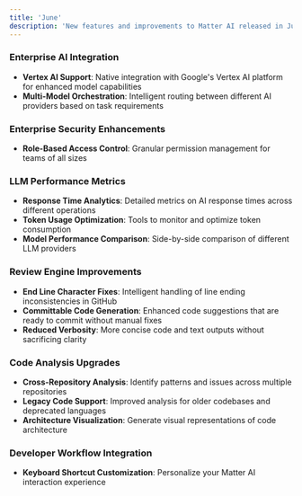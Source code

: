```yaml
---
title: 'June'
description: 'New features and improvements to Matter AI released in June 2025'
---
```


### Enterprise AI Integration

- **Vertex AI Support**: Native integration with Google's Vertex AI platform for enhanced model capabilities
- **Multi-Model Orchestration**: Intelligent routing between different AI providers based on task requirements

### Enterprise Security Enhancements

- **Role-Based Access Control**: Granular permission management for teams of all sizes

### LLM Performance Metrics

- **Response Time Analytics**: Detailed metrics on AI response times across different operations
- **Token Usage Optimization**: Tools to monitor and optimize token consumption
- **Model Performance Comparison**: Side-by-side comparison of different LLM providers

### Review Engine Improvements

- **End Line Character Fixes**: Intelligent handling of line ending inconsistencies in GitHub
- **Committable Code Generation**: Enhanced code suggestions that are ready to commit without manual fixes
- **Reduced Verbosity**: More concise code and text outputs without sacrificing clarity

### Code Analysis Upgrades

- **Cross-Repository Analysis**: Identify patterns and issues across multiple repositories
- **Legacy Code Support**: Improved analysis for older codebases and deprecated languages
- **Architecture Visualization**: Generate visual representations of code architecture

### Developer Workflow Integration

- **Keyboard Shortcut Customization**: Personalize your Matter AI interaction experience